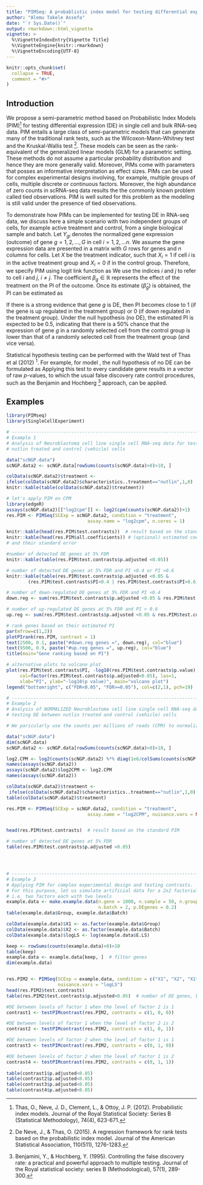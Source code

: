 ```yaml
---
title: "PIMSeq: A probablistic index model for testing differential expression RNA-seq data"
author: "Alemu Takele Assefa"
date: "`r Sys.Date()`"
output: rmarkdown::html_vignette
vignette: >
  %\VignetteIndexEntry{Vignette Title}
  %\VignetteEngine{knitr::rmarkdown}
  %\VignetteEncoding{UTF-8}
---
```


```r
knitr::opts_chunk$set(
  collapse = TRUE,
  comment = "#>"
)
```

## Introduction
We propose a semi-parametric method based on Probabilistic Index Models (PIM)^[Thas, O., Neve, J. D., Clement, L., & Ottoy, J. P. (2012). Probabilistic index models. Journal of the Royal Statistical Society: Series B (Statistical Methodology), 74(4), 623-671.] for testing differential expression (DE) in single cell and bulk RNA-seq data. PIM entails a large class of semi-parametric models that can generate many of the traditional rank tests, such as the Wilcoxon-Mann-Whitney test and  the Kruskal-Wallis test ^[De Neve, J., & Thas, O. (2015). A regression framework for rank tests based on the probabilistic index model. Journal of the American Statistical Association, 110(511), 1276-1283.]. These models can be seen as the rank-equivalent of the generalized linear models (GLM) for a parametric setting. These methods do not assume a particular probability distribution and hence they are more generally valid. Moreover, PIMs come with parameters that posses an informative interpretation as effect sizes. PIMs can be used for complex experimental designs involving, for example, multiple groups of cells, multiple discrete or continuous factors. Moreover, the high abundance of zero counts in scRNA-seq data results the the commonly known problem  called tied observations. PIM is well suited for this problem as the modeling is still valid under the presence of tied observations.


To demonstrate how PIMs can be implemented for testing DE in RNA-seq data, we discuss here a simple scenario with two independent groups of cells, for example active treatment and control, from a single biological sample and batch. Let $Y_{gi}$ denotes the normalized gene expression (outcome) of gene $g=1,2,\dots,G$ in cell $i=1,2,\dots n$. We assume the gene expression data are presented in a matrix with $G$ rows for genes and $n$ columns for cells. Let $X$ be the treatment indicator, such that $X_i=1$ if cell $i$ is in the active treatment group and $X_i=0$ if in the control group. Therefore, we specify PIM using logit link function as 
\begin{equation}
\textrm{logit}\left\{\textrm P(Y_{gi}\preccurlyeq Y_{gj}|X_{i}, X_{j})\right\} = \beta_g(X_{j}-X_{i}),
\label{eq:pim_example}
\end{equation}
We use the indices $i$ and $j$ to refer to cell $i$ and $j$, $i\ne j$. The coefficient $\beta_g\in \mathbb{R}$ represents the effect of the treatment on the PI of the outcome. Once its estimate ($\hat\beta_g$) is obtained, the PI can be estimated as
\begin{equation*}
\hat {\textrm P}(Y_{gi}\preccurlyeq Y_{gj}|X_{i}, X_{j}) = \frac{e^{\hat\beta_g(X_{j}-X_{i})}}{1+e^{\hat\beta_g(X_{j}-X_{i})}} \in [0, 1]. 
\end{equation*}

If there is a strong evidence that gene $g$ is DE, then PI becomes close to 1 (if the gene is up regulated in the treatment group) or 0 (if down regulated in the treatment group). Under the null hypothesis (no DE), the estimated PI is expected to be 0.5, indicating that there is a 50\% chance that the expression of gene $g$ in a randomly selected cell from the control group is lower than that of a randomly selected cell from the treatment group (and vice versa).

Statistical hypothesis testing can be performed with the Wald test of Thas et al (2012) $^1$. For example, for model \eqref{eq:pim_example}, the null hypothesis of no DE can be formulated as
\begin{equation*}
H_0: \beta_g=0 .
\label{eq:pim_H0}
\end{equation*}
Applying this test to every candidate gene results in a vector of raw $p$-values, to which the usual false discovery rate control procedures, such as the Benjamin and Hochberg ^[Benjamini, Y., & Hochberg, Y. (1995). Controlling the false discovery rate: a practical and powerful approach to multiple testing. Journal of the Royal statistical society: series B (Methodological), 57(1), 289-300.] approach, can be applied. 

## Examples
```r
library(PIMseq)
library(SingleCellExperiment) 

# -----------------------------------------------------------------------------
# Example 1
# Analysis of Neuroblastoma cell line single cell RNA-seq data for testing DE between
# nutlin treated and control (vehicle) cells

data("scNGP.data") 
scNGP.data2 <- scNGP.data[rowSums(counts(scNGP.data)>0)>10, ]

colData(scNGP.data2)$treatment <- 
ifelse(colData(scNGP.data2)$characteristics..treatment=="nutlin",1,0)
knitr::kable(table(colData(scNGP.data2)$treatment))

# let's apply PIM on CPM
library(edgeR)
assays(scNGP.data2)[["log2cpm"]] <- log2(cpm(counts(scNGP.data2))+1)
res.PIM <- PIMSeq(SCExp = scNGP.data2, condition = "treatment", 
                              assay.name = "log2cpm", n.cores = 1)

knitr::kable(head(res.PIM$test.contrasts))  # result based on the standard PIM
knitr::kable(head(res.PIM$all.coefficients)) # (optional) estimated coefficients 
# and their standard error

#number of detected DE genes at 5% FDR
knitr::kable(table(res.PIM$test.contrasts$p.adjusted <0.05))

# number of detected DE genes at 5% FDR and PI <0.4 or PI >0.6
knitr::kable(table(res.PIM$test.contrasts$p.adjusted <0.05 & 
        (res.PIM$test.contrasts$PI<0.4 | res.PIM$test.contrasts$PI>0.6)))

# number of down-regulated DE genes at 5% FDR and PI <0.4
down.reg <- sum(res.PIM$test.contrasts$p.adjusted <0.05 & res.PIM$test.contrasts$PI<0.4)

# number of up-regulated DE genes at 5% FDR and PI > 0.6
up.reg <- sum(res.PIM$test.contrasts$p.adjusted <0.05 & res.PIM$test.contrasts$PI>0.6)

# rank genes based on their estimated PI  
par(mfrow=c(1,2))
plotPIrank(res.PIM, contrast = 1)
text(2500, 0.1, paste("#down.reg genes =", down.reg), col="blue")
text(9500, 0.9, paste("#up.reg genes =", up.reg), col="blue")
title(main="Gene ranking based on PI")

# alternative plots to volcano plot
plot(res.PIM$test.contrasts$PI, -log10(res.PIM$test.contrasts$p.value), 
     col=factor(res.PIM$test.contrasts$p.adjusted<0.05), las=1,
     xlab="PI", ylab="-log10(p value)", main="volcano plot")
legend("bottomright", c("FDR<0.05", "FDR>=0.05"), col=c(2,1), pch=19)

```


```r
# ------------------------------------------------------------------------------------
# Example 2
# Analysis of NORMALIZED Neuroblastoma cell line single cell RNA-seq data for 
# testing DE between nutlin treated and control (vehicle) cells

# We paricularly use the counts per millions of reads (CPM) to normalize the data.

data("scNGP.data")
dim(scNGP.data)
scNGP.data2 <- scNGP.data[rowSums(counts(scNGP.data)>0)>10, ] 

log2.CPM <- log2(counts(scNGP.data2) %*% diag(1e6/colSums(counts(scNGP.data2))) + 1)
names(assays(scNGP.data2))
assays(scNGP.data2)$log2CPM <- log2.CPM
names(assays(scNGP.data2))

colData(scNGP.data2)$treatment <- 
 ifelse(colData(scNGP.data2)$characteristics..treatment=="nutlin",1,0)
table(colData(scNGP.data2)$treatment)

res.PIM <- PIMSeq(SCExp = scNGP.data2, condition = "treatment",
                              assay.name = "log2CPM", nuisance.vars = NULL)


head(res.PIM$test.contrasts)  # result based on the standard PIM

# number of detected DE genes at 5% FDR
table(res.PIM$test.contrasts$p.adjusted <0.05) 




# -----------------------------------------------------------------------------
# Example 3
# Applying PIM for complex experimental design and testing contrasts.
# For this purpose, let us simulate artificial data for a 2x2 factorial design.
# i.e. two factors each with two levels
example.data <- make.example.data(n.gene = 1000, n.sample = 50, n.group = 2, 
                                  n.batch = 2, p.DEgenes = 0.2)
table(example.data$Group, example.data$Batch)

colData(example.data)$X1 <- as.factor(example.data$Group)
colData(example.data)$X2 <- as.factor(example.data$Batch)
colData(example.data)$logLS <- log(example.data$E.LS)

keep <- rowSums(counts(example.data)>0)>10
table(keep)
example.data <- example.data[keep, ]  # filter genes
dim(example.data)


res.PIM2 <- PIMSeq(SCExp = example.data, condition = c("X1", "X2", "X1*X2"), 
                   nuisance.vars = "logLS")
head(res.PIM2$test.contrasts)
table(res.PIM2$test.contrasts$p.adjusted<0.05)  # number of DE genes, but b/n which group

#DE between levels of factor 1 when the level of factor 2 is 1
contrast1 <- testPIMcontrast(res.PIM2, contrasts = c(1, 0, 0)) 

#DE between levels of factor 1 when the level of factor 2 is 2
contrast2 <- testPIMcontrast(res.PIM2, contrasts = c(1, 0, 1))

#DE between levels of factor 2 when the level of factor 1 is 1 
contrast3 <- testPIMcontrast(res.PIM2, contrasts = c(0, 1, 0)) 

#DE between levels of factor 2 when the level of factor 1 is 2
contrast4 <- testPIMcontrast(res.PIM2, contrasts = c(0, 1, 1))
 
table(contrast1$p.adjusted<0.05)
table(contrast2$p.adjusted<0.05)
table(contrast3$p.adjusted<0.05)
table(contrast4$p.adjusted<0.05)
```





